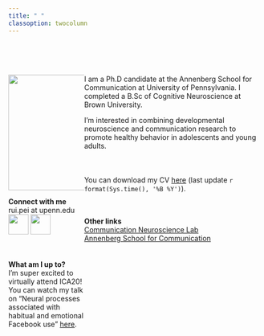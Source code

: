 ```yaml
---
title: " "
classoption: twocolumn
---
```


<style>
.column-left{
  float: left;
  width: 30%;
  text-align: left;
}
.column-right{
  display: inline-block;
  width: 70%;
  text-align: left;
}
</style>

<br>
<br>
<br>
<div class="column-left">
![](files/images/profile.jpg){width=230px}

__Connect with me__
<br>
rui.pei at upenn.edu <br>
[![](files/images/twitter.png){width=40px}](https://twitter.com/ruipei_penn)
[![](files/images/github.png){width=40px}](https://github.com/ruipei1)

<br>
<br>
__What am I up to?__<br>
I'm super excited to virtually attend ICA20! You can watch my talk on "Neural processes associated with habitual and emotional Facebook use" [here](https://www.youtube.com/watch?v=Xup4nB9zZT0&t=14s).
</div>


<div class="column-right">
I am a Ph.D candidate at the Annenberg School for Communication at University of Pennsylvania. I completed a B.Sc of Cognitive Neuroscience at Brown University. 
<br>

I'm interested in combining developmental neuroscience and communication research to promote healthy behavior in adolescents and young adults. 
<br>
<br>
<br>
<br>
You can download my CV [here](files/cv.pdf) (last update `r format(Sys.time(), '%B %Y')`).

<br>
<br>
__Other links__<br>
[Communication Neuroscience Lab](https://cn.asc.upenn.edu)<br>
[Annenberg School for Communication](https://asc.upenn.edu)


</div>



